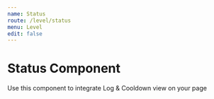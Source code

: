 ```yaml
---
name: Status
route: /level/status
menu: Level
edit: false
---
```



# Status Component

Use this component to integrate Log & Cooldown view on your page

<Playground>
	<div style={{ width: "100%", height: "350px", overflow: "hidden" }}>
		<LevelStatusComponent
			log={[
				{ type: "Review", xp: 10, date: new Date(), text: "Review a Product" },
				{ type: "Play", xp: 10, date: new Date(), text: "Play a Game" },
				{ type: "Like", xp: 10, date: new Date(), text: "Like a Picture" },
				{ type: "Share", xp: 10, date: new Date(), text: "Share a Story" },
				{ type: "Subscribe", xp: 10, date: new Date(), text: "Subscribe" },
				{ type: "Comment", xp: 10, date: new Date(), text: "Comment a Post" },
				{ type: "Pat", xp: 10, date: new Date(), text: "Pat a Tiger" },
				{ type: "Love", xp: 10, date: new Date(), text: "Sharing Is Caring" },
				{ type: "Pat", xp: 10, date: new Date(), text: "Pat a Cat" },
				{ type: "Hug", xp: 10, date: new Date(), text: "Hug a Friend" },
			]}
			cooldowns={[
				{ behaviorName: "Paint a Donkey", cooldownInMS: 10000, lastReportedAt: new Date() },
				{ behaviorName: "Trick a Monkey", cooldownInMS: 95000, lastReportedAt: new Date() },
				{ behaviorName: "Eat a Bananna", cooldownInMS: 720000, lastReportedAt: new Date() },
			]}
		/>
	</div>
</Playground>

<Props of={LevelStatusComponent} />

